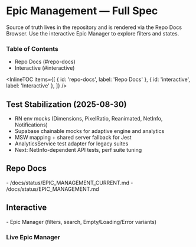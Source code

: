 # Epic Management — Full Spec


<Meta title="Specs/Epic Management — Full Spec" />
<a id="top"></a>

Source of truth lives in the repository and is rendered via the Repo Docs Browser. Use the interactive Epic Manager to explore filters and states.

### Table of Contents

- Repo Docs (#repo-docs)
- Interactive (#interactive)

<InlineTOC
  items={[
    { id: 'repo-docs', label: 'Repo Docs' },
    { id: 'interactive', label: 'Interactive' },
  ]}
/>

## Test Stabilization (2025-08-30)

- RN env mocks (Dimensions, PixelRatio, Reanimated, NetInfo, Notifications)
- Supabase chainable mocks for adaptive engine and analytics
- MSW mapping + shared server fallback for Jest
- AnalyticsService test adapter for legacy suites
- Next: NetInfo-dependent API tests, perf suite tuning

## Repo Docs

<a id="repo-docs"></a>- /docs/status/EPIC_MANAGEMENT_CURRENT.md - /docs/status/EPIC_MANAGEMENT.md

<Canvas>
  <Story id="docs-repo-docs-browser--default" />
</Canvas>

## Interactive

<a id="interactive"></a>- Epic Manager (filters, search, Empty/Loading/Error variants)

<Canvas>
  <Story id="docs-epics-epic-manager--default" />
</Canvas>

### Live Epic Manager

<Canvas>
  <Story id="docs-epics-epic-manager--live" />
</Canvas>

<BackToTop />
<LastUpdated note="Epic Management Full Spec" />
